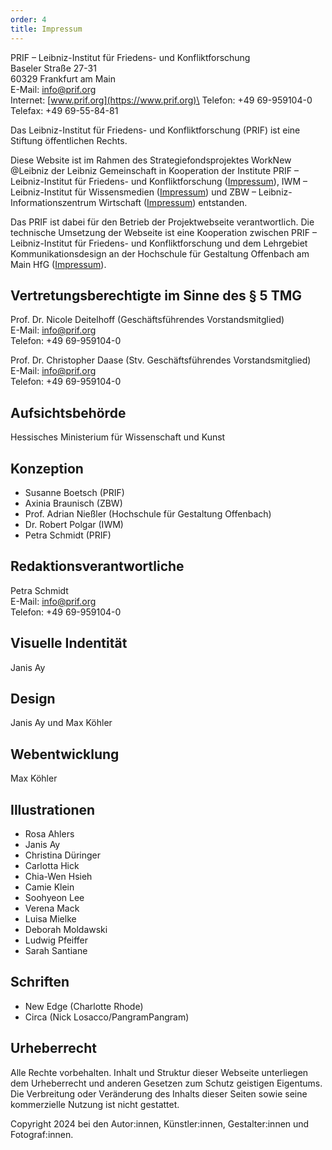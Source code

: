 ```yaml
---
order: 4
title: Impressum
---
```


PRIF – Leibniz-Institut für Friedens- und Konfliktforschung\
Baseler Straße 27-31\
60329 Frankfurt am Main\
E-Mail: info@prif.org\
Internet: [www.prif.org](https://www.prif.org)\
Telefon: +49 69-959104-0\
Telefax: +49 69-55-84-81

Das Leibniz-Institut für Friedens- und Konfliktforschung (PRIF) ist eine Stiftung öffentlichen Rechts.

Diese Website ist im Rahmen des Strategiefondsprojektes WorkNew @Leibniz der Leibniz Gemeinschaft in Kooperation der Institute PRIF – Leibniz-Institut für Friedens- und Konfliktforschung ([Impressum](https://www.prif.org/impressum)), IWM – Leibniz-Institut für Wissensmedien ([Impressum](https://www.iwm-tuebingen.de/www/de/impressum/index.html)) und ZBW – Leibniz-Informationszentrum Wirtschaft ([Impressum](https://www.zbw.eu/de/impressum)) entstanden.

Das PRIF ist dabei für den Betrieb der Projektwebseite verantwortlich. Die technische Umsetzung der Webseite ist eine Kooperation zwischen PRIF – Leibniz-Institut für Friedens- und Konfliktforschung und dem Lehrgebiet Kommunikationsdesign an der Hochschule für Gestaltung Offenbach am Main HfG ([Impressum](https://www.hfg-offenbach.de/de/pages/impressum)).

## Vertretungsberechtigte im Sinne des § 5 TMG

Prof. Dr. Nicole Deitelhoff (Geschäftsführendes Vorstandsmitglied)\
E-Mail: info@prif.org\
Telefon: +49 69-959104-0

Prof. Dr. Christopher Daase (Stv. Geschäftsführendes Vorstandsmitglied)\
E-Mail: info@prif.org\
Telefon: +49 69-959104-0

## Aufsichtsbehörde

Hessisches Ministerium für Wissenschaft und Kunst

## Konzeption

- Susanne Boetsch (PRIF)
- Axinia Braunisch (ZBW)
- Prof. Adrian Nießler (Hochschule für Gestaltung Offenbach)
- Dr. Robert Polgar (IWM)
- Petra Schmidt (PRIF)

## Redaktionsverantwortliche

Petra Schmidt\
E-Mail: info@prif.org\
Telefon: +49 69-959104-0

## Visuelle Indentität

Janis Ay

## Design

Janis Ay und Max Köhler

## Webentwicklung

Max Köhler

## Illustrationen

- Rosa Ahlers
- Janis Ay
- Christina Düringer
- Carlotta Hick
- Chia-Wen Hsieh
- Camie Klein
- Soohyeon Lee
- Verena Mack
- Luisa Mielke
- Deborah Moldawski
- Ludwig Pfeiffer
- Sarah Santiane

## Schriften

- New Edge (Charlotte Rhode)
- Circa (Nick Losacco/PangramPangram)

## Urheberrecht

Alle Rechte vorbehalten. Inhalt und Struktur dieser Webseite unterliegen dem Urheberrecht und anderen Gesetzen zum Schutz geistigen Eigentums. Die Verbreitung oder Veränderung des Inhalts dieser Seiten sowie seine kommerzielle Nutzung ist nicht gestattet.

Copyright 2024 bei den Autor:innen, Künstler:innen, Gestalter:innen und Fotograf:innen.
